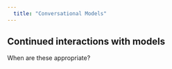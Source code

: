```yaml
---
  title: "Conversational Models"
---
```

  
## Continued interactions with models

When are these appropriate?